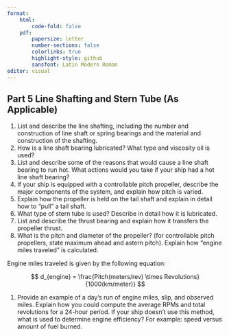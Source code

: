 ```yaml
---
format:
    html: 
        code-fold: false
    pdf:
        papersize: letter
        number-sections: false
        colorlinks: true
        highlight-style: github
        sansfont: Latin Modern Roman
editor: visual
---
```


## Part 5 Line Shafting and Stern Tube (As Applicable)

1.  List and describe the line shafting, including the number and construction of line shaft or spring bearings and the material and construction of the shafting.
2.  How is a line shaft bearing lubricated? What type and viscosity oil is used?
3.  List and describe some of the reasons that would cause a line shaft bearing to run hot. What actions would you take if your ship had a hot line shaft bearing?
4.  If your ship is equipped with a controllable pitch propeller, describe the major components of the system, and explain how pitch is varied.
5.  Explain how the propeller is held on the tail shaft and explain in detail how to "pull" a tail shaft.
6.  What type of stern tube is used? Describe in detail how it is lubricated.
7.  List and describe the thrust bearing and explain how it transfers the propeller thrust.
8.  What is the pitch and diameter of the propeller? (for controllable pitch propellers, state maximum ahead and astern pitch). Explain how "engine miles traveled" is calculated.

Engine miles traveled is given by the following equation:

$$
d_{engine} = \frac{Pitch(meters/rev) \times Revolutions}{1000(km/meter)}
$$

1.  Provide an example of a day's run of engine miles, slip, and observed miles. Explain how you could compute the average RPMs and total revolutions for a 24-hour period. If your ship doesn’t use this method, what is used to determine engine efficiency? For example: speed versus amount of fuel burned.